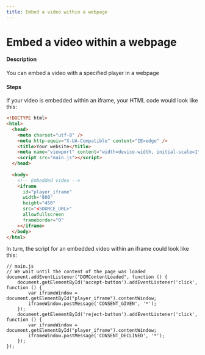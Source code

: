 ```yaml
---
title: Embed a video within a webpage
---
```


# Embed a video within a webpage

#### Description

You can embed a video with a specified player in a webpage

#### Steps

If your video is embedded within an iframe, your HTML code would look like this:

```html
<!DOCTYPE html>
<html>
  <head>
    <meta charset="utf-8" />
    <meta http-equiv="X-UA-Compatible" content="IE=edge" />
    <title>Your website</title>
    <meta name="viewport" content="width=device-width, initial-scale=1" />
    <script src="main.js"></script>
  </head>
 
  <body>
    <!-- Embedded video -->
    <iframe
      id="player_iframe"
      width="800"
      height="450"
      src="<SOURCE_URL>"
      allowfullscreen
      frameborder="0"
    ></iframe>
  </body>
</html>
```

In turn, the script for an embedded video within an iframe could look like this:

```
// main.js
// We wait until the content of the page was loaded
document.addEventListener("DOMContentLoaded", function () {
    document.getElementById('accept-button').addEventListener('click', function () {
        var iframeWindow = document.getElementById("player_iframe").contentWindow;
        iframeWindow.postMessage('CONSENT_GIVEN', '*');
    });
    document.getElementById('reject-button').addEventListener('click', function () {
        var iframeWindow = document.getElementById("player_iframe").contentWindow;
        iframeWindow.postMessage('CONSENT_DECLINED', '*');
    });
});
```
